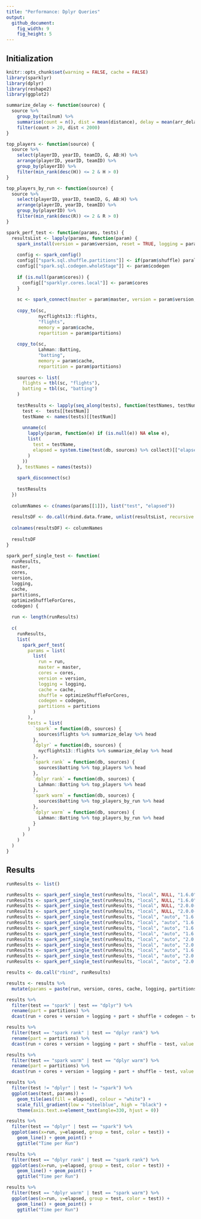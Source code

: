 ```yaml
---
title: "Performance: Dplyr Queries"
output:
  github_document:
    fig_width: 9
    fig_height: 5
---
```


## Initialization

```r
knitr::opts_chunk$set(warning = FALSE, cache = FALSE)
library(sparklyr)
library(dplyr)
library(reshape2)
library(ggplot2)
```

```r
summarize_delay <- function(source) {
  source %>%
    group_by(tailnum) %>%
    summarise(count = n(), dist = mean(distance), delay = mean(arr_delay)) %>%
    filter(count > 20, dist < 2000)
}

top_players <- function(source) {
  source %>%
    select(playerID, yearID, teamID, G, AB:H) %>%
    arrange(playerID, yearID, teamID) %>%
    group_by(playerID) %>%
    filter(min_rank(desc(H)) <= 2 & H > 0)
}

top_players_by_run <- function(source) {
  source %>%
    select(playerID, yearID, teamID, G, AB:H) %>%
    arrange(playerID, yearID, teamID) %>%
    group_by(playerID) %>%
    filter(min_rank(desc(R)) <= 2 & R > 0)
}
```

```r
spark_perf_test <- function(params, tests) {
  resultsList <- lapply(params, function(param) {
    spark_install(version = param$version, reset = TRUE, logging = param$logging)
    
    config <- spark_config()
    config[["spark.sql.shuffle.partitions"]] <- if(param$shuffle) parallel::detectCores() else NULL
    config[["spark.sql.codegen.wholeStage"]] <- param$codegen
    
    if (is.null(param$cores)) {
      config[["sparklyr.cores.local"]] <- param$cores
    }
    
    sc <- spark_connect(master = param$master, version = param$version, config = config)
    
    copy_to(sc,
            nycflights13::flights,
            "flights",
            memory = param$cache,
            repartition = param$partitions)
    
    copy_to(sc,
            Lahman::Batting,
            "batting",
            memory = param$cache,
            repartition = param$partitions)
    
    sources <- list(
      flights = tbl(sc, "flights"),
      batting = tbl(sc, "batting")
    )
    
    testResults <- lapply(seq_along(tests), function(testNames, testNum) {
      test <-  tests[[testNum]]
      testName <- names(tests)[[testNum]]
      
      unname(c(
        lapply(param, function(e) if (is.null(e)) NA else e),
        list(
          test = testName,
          elapsed = system.time(test(db, sources) %>% collect)[["elapsed"]]
        )
      ))
    }, testNames = names(tests))
    
    spark_disconnect(sc)
    
    testResults
  })
  
  columnNames <- c(names(params[[1]]), list("test", "elapsed"))
  
  resultsDF <- do.call(rbind.data.frame, unlist(resultsList, recursive = FALSE))
  
  colnames(resultsDF) <- columnNames
  
  resultsDF
}
```

```r
spark_perf_single_test <- function(
  runResults,
  master,
  cores,
  version,
  logging,
  cache,
  partitions,
  optimizeShuffleForCores,
  codegen) {
  
  run <- length(runResults)
  
  c(
    runResults,
    list(
      spark_perf_test(
        params = list(
          list(
            run = run,
            master = master,
            cores = cores,
            version = version,
            logging = logging,
            cache = cache,
            shuffle = optimizeShuffleForCores,
            codegen = codegen,
            partitions = partitions
          )
        ),
        tests = list(
          `spark` = function(db, sources) {
            sources$flights %>% summarize_delay %>% head
          },
          `dplyr` = function(db, sources) {
            nycflights13::flights %>% summarize_delay %>% head
          },
          `spark rank` = function(db, sources) {
            sources$batting %>% top_players %>% head
          },
          `dplyr rank` = function(db, sources) {
            Lahman::Batting %>% top_players %>% head
          },
          `spark warm` = function(db, sources) {
            sources$batting %>% top_players_by_run %>% head
          },
          `dplyr warm` = function(db, sources) {
            Lahman::Batting %>% top_players_by_run %>% head
          }
        )
      )
    )
  )
}
```

## Results

```r
runResults <- list()

runResults <- spark_perf_single_test(runResults, "local", NULL, "1.6.0", "INFO", FALSE, 0, FALSE, FALSE)
runResults <- spark_perf_single_test(runResults, "local", NULL, "1.6.0", "INFO", TRUE, 0, FALSE, FALSE)
runResults <- spark_perf_single_test(runResults, "local", NULL, "2.0.0-preview", "INFO", FALSE, 0, FALSE, FALSE)
runResults <- spark_perf_single_test(runResults, "local", NULL, "2.0.0-preview", "INFO", TRUE, 0, FALSE, FALSE)
runResults <- spark_perf_single_test(runResults, "local", "auto", "1.6.0", "INFO", FALSE, 0, FALSE, FALSE)
runResults <- spark_perf_single_test(runResults, "local", "auto", "1.6.0", "WARN", FALSE, 0, FALSE, FALSE)
runResults <- spark_perf_single_test(runResults, "local", "auto", "1.6.0", "WARN", TRUE, 0, FALSE, FALSE)
runResults <- spark_perf_single_test(runResults, "local", "auto", "1.6.0", "WARN", TRUE, 8, FALSE, FALSE)
runResults <- spark_perf_single_test(runResults, "local", "auto", "2.0.0-preview", "WARN", TRUE, 8, FALSE, FALSE)
runResults <- spark_perf_single_test(runResults, "local", "auto", "2.0.0-preview", "WARN", TRUE, 0, FALSE, FALSE)
runResults <- spark_perf_single_test(runResults, "local", "auto", "1.6.0", "WARN", TRUE, 0, TRUE, FALSE)
runResults <- spark_perf_single_test(runResults, "local", "auto", "2.0.0-preview", "WARN", TRUE, 0, TRUE, FALSE)
runResults <- spark_perf_single_test(runResults, "local", "auto", "2.0.0-preview", "WARN", TRUE, 0, TRUE, TRUE)

results <- do.call("rbind", runResults)

results <- results %>% 
  mutate(params = paste(run, version, cores, cache, logging, partitions, shuffle))

```

```r
results %>%
  filter(test == "spark" | test == "dplyr") %>%
  rename(part = partitions) %>%
  dcast(run + cores + version + logging + part + shuffle + codegen ~ test, value.var = "elapsed")
```

```r
results %>%
  filter(test == "spark rank" | test == "dplyr rank") %>%
  rename(part = partitions) %>%
  dcast(run + cores + version + logging + part + shuffle ~ test, value.var = "elapsed")
```

```r
results %>%
  filter(test == "spark warm" | test == "dplyr warm") %>%
  rename(part = partitions) %>%
  dcast(run + cores + version + logging + part + shuffle ~ test, value.var = "elapsed")
```

```r
results %>%
  filter(test != "dplyr" | test != "spark") %>%
  ggplot(aes(test, params)) + 
    geom_tile(aes(fill = elapsed), colour = "white") +
    scale_fill_gradient(low = "steelblue", high = "black") +
    theme(axis.text.x=element_text(angle=330, hjust = 0))
```

```r
results %>%
  filter(test == "dplyr" | test == "spark") %>%
  ggplot(aes(x=run, y=elapsed, group = test, color = test)) + 
    geom_line() + geom_point() +
    ggtitle("Time per Run")
```

```r
results %>%
  filter(test == "dplyr rank" | test == "spark rank") %>%
  ggplot(aes(x=run, y=elapsed, group = test, color = test)) + 
    geom_line() + geom_point() +
    ggtitle("Time per Run")
```

```r
results %>%
  filter(test == "dplyr warm" | test == "spark warm") %>%
  ggplot(aes(x=run, y=elapsed, group = test, color = test)) + 
    geom_line() + geom_point() +
    ggtitle("Time per Run")
```
